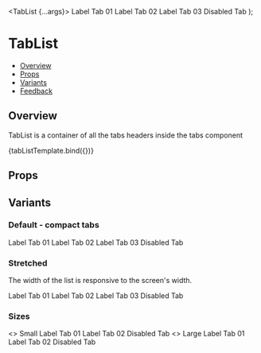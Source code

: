 
<Meta title="Navigation/Tabs - (Coming Soon)/TabList - (Coming Soon)" component={TabList} />

<!--- Component template -->

  <TabList {...args}>
    <Tab>Label Tab 01</Tab>
    <Tab>Label Tab 02</Tab>
    <Tab>Label Tab 03</Tab>
    <Tab disabled>Disabled Tab</Tab>
  </TabList>
);

<!--- Component documentation -->

# TabList

- [Overview](#overview)
- [Props](#props)
- [Variants](#variants)
- [Feedback](#feedback)

## Overview

TabList is a container of all the tabs headers inside the tabs component

<Canvas>
  <Story name="Overview">{tabListTemplate.bind({})}</Story>
</Canvas>

## Props

<ArgsTable story="Overview" />

## Variants

### Default - compact tabs

<Canvas>
  <Story name="Default">
    <TabList>
      <Tab>Label Tab 01</Tab>
      <Tab>Label Tab 02</Tab>
      <Tab>Label Tab 03</Tab>
      <Tab disabled>Disabled Tab</Tab>
    </TabList>
  </Story>
</Canvas>

### Stretched

The width of the list is responsive to the screen's width.

<Canvas>
  <Story name="Stretched">
    <div style={{ width: "100%" }}>
      <TabList tabType="stretched">
        <Tab>Label Tab 01</Tab>
        <Tab>Label Tab 02</Tab>
        <Tab>Label Tab 03</Tab>
        <Tab disabled>Disabled Tab</Tab>
      </TabList>
    </div>
  </Story>
</Canvas>

### Sizes

<Canvas>
  <Story name="Sizes">
    <div className={classes.tabsSizesContainer}>
      <>
        Small
        <TabList size="small">
          <Tab>Label Tab 01</Tab>
          <Tab>Label Tab 02</Tab>
          <Tab disabled>Disabled Tab</Tab>
        </TabList>
      </>
      <>
        Large
        <TabList size="large">
          <Tab>Label Tab 01</Tab>
          <Tab>Label Tab 02</Tab>
          <Tab disabled>Disabled Tab</Tab>
        </TabList>
      </>
    </div>
  </Story>
</Canvas>
